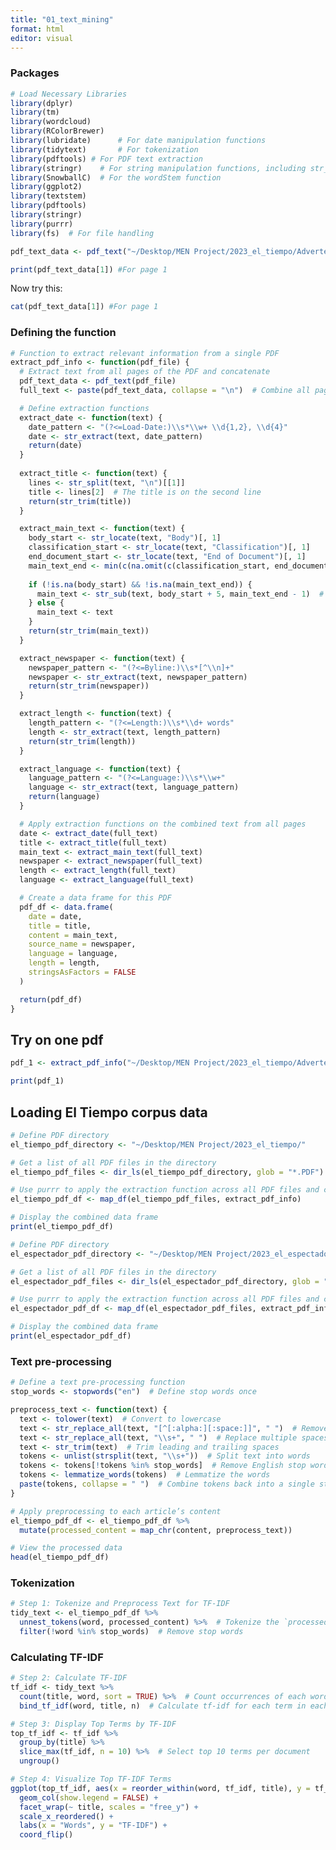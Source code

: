 ```yaml
---
title: "01_text_mining"
format: html
editor: visual
---
```


### Packages

```r
# Load Necessary Libraries
library(dplyr)
library(tm)
library(wordcloud)
library(RColorBrewer)
library(lubridate)      # For date manipulation functions
library(tidytext)       # For tokenization
library(pdftools) # For PDF text extraction
library(stringr)    # For string manipulation functions, including str_extract()
library(SnowballC)  # For the wordStem function
library(ggplot2)
library(textstem)
library(pdftools)
library(stringr)
library(purrr)
library(fs)  # For file handling

```

```r
pdf_text_data <- pdf_text("~/Desktop/MEN Project/2023_el_tiempo/Advertencia de EE. UU. a Venezuela _ 'sanciones volverán si no hay progreso pronto'.PDF")

print(pdf_text_data[1]) #For page 1
```

Now try this:

```r
cat(pdf_text_data[1]) #For page 1
```

### Defining the function

```r

# Function to extract relevant information from a single PDF
extract_pdf_info <- function(pdf_file) {
  # Extract text from all pages of the PDF and concatenate
  pdf_text_data <- pdf_text(pdf_file)
  full_text <- paste(pdf_text_data, collapse = "\n")  # Combine all pages

  # Define extraction functions
  extract_date <- function(text) {
    date_pattern <- "(?<=Load-Date:)\\s*\\w+ \\d{1,2}, \\d{4}"
    date <- str_extract(text, date_pattern)
    return(date)
  }
  
  extract_title <- function(text) {
    lines <- str_split(text, "\n")[[1]]
    title <- lines[2]  # The title is on the second line
    return(str_trim(title))
  }

  extract_main_text <- function(text) {
    body_start <- str_locate(text, "Body")[, 1]
    classification_start <- str_locate(text, "Classification")[, 1]
    end_document_start <- str_locate(text, "End of Document")[, 1]
    main_text_end <- min(c(na.omit(c(classification_start, end_document_start))), na.rm = TRUE)
    
    if (!is.na(body_start) && !is.na(main_text_end)) {
      main_text <- str_sub(text, body_start + 5, main_text_end - 1)  # +5 to skip "Body"
    } else {
      main_text <- text
    }
    return(str_trim(main_text))
  }

  extract_newspaper <- function(text) {
    newspaper_pattern <- "(?<=Byline:)\\s*[^\\n]+"
    newspaper <- str_extract(text, newspaper_pattern)
    return(str_trim(newspaper))
  }

  extract_length <- function(text) {
    length_pattern <- "(?<=Length:)\\s*\\d+ words"
    length <- str_extract(text, length_pattern)
    return(str_trim(length))
  }

  extract_language <- function(text) {
    language_pattern <- "(?<=Language:)\\s*\\w+"
    language <- str_extract(text, language_pattern)
    return(language)
  }

  # Apply extraction functions on the combined text from all pages
  date <- extract_date(full_text)
  title <- extract_title(full_text)
  main_text <- extract_main_text(full_text)
  newspaper <- extract_newspaper(full_text)
  length <- extract_length(full_text)
  language <- extract_language(full_text)

  # Create a data frame for this PDF
  pdf_df <- data.frame(
    date = date,
    title = title,
    content = main_text,
    source_name = newspaper,
    language = language,
    length = length,
    stringsAsFactors = FALSE
  )

  return(pdf_df)
}


```

## Try on one pdf 

```r
pdf_1 <- extract_pdf_info("~/Desktop/MEN Project/2023_el_tiempo/Advertencia de EE. UU. a Venezuela _ 'sanciones volverán si no hay progreso pronto'.PDF")

print(pdf_1)
```


## Loading El Tiempo corpus data

```r
# Define PDF directory
el_tiempo_pdf_directory <- "~/Desktop/MEN Project/2023_el_tiempo/"

# Get a list of all PDF files in the directory
el_tiempo_pdf_files <- dir_ls(el_tiempo_pdf_directory, glob = "*.PDF")

# Use purrr to apply the extraction function across all PDF files and combine results into one data frame
el_tiempo_pdf_df <- map_df(el_tiempo_pdf_files, extract_pdf_info)

# Display the combined data frame
print(el_tiempo_pdf_df)
```

```r
# Define PDF directory
el_espectador_pdf_directory <- "~/Desktop/MEN Project/2023_el_espectador/"

# Get a list of all PDF files in the directory
el_espectador_pdf_files <- dir_ls(el_espectador_pdf_directory, glob = "*.PDF")

# Use purrr to apply the extraction function across all PDF files and combine results into one data frame
el_espectador_pdf_df <- map_df(el_espectador_pdf_files, extract_pdf_info)

# Display the combined data frame
print(el_espectador_pdf_df)
```


### Text pre-processing

```r
# Define a text pre-processing function
stop_words <- stopwords("en")  # Define stop words once

preprocess_text <- function(text) {
  text <- tolower(text)  # Convert to lowercase
  text <- str_replace_all(text, "[^[:alpha:][:space:]]", " ")  # Remove punctuation/special characters
  text <- str_replace_all(text, "\\s+", " ")  # Replace multiple spaces with a single space
  text <- str_trim(text)  # Trim leading and trailing spaces
  tokens <- unlist(strsplit(text, "\\s+"))  # Split text into words
  tokens <- tokens[!tokens %in% stop_words]  # Remove English stop words
  tokens <- lemmatize_words(tokens)  # Lemmatize the words
  paste(tokens, collapse = " ")  # Combine tokens back into a single string
}

# Apply preprocessing to each article’s content
el_tiempo_pdf_df <- el_tiempo_pdf_df %>%
  mutate(processed_content = map_chr(content, preprocess_text))

# View the processed data
head(el_tiempo_pdf_df)

```

### Tokenization

```r
# Step 1: Tokenize and Preprocess Text for TF-IDF
tidy_text <- el_tiempo_pdf_df %>%
  unnest_tokens(word, processed_content) %>%  # Tokenize the `processed_content` column
  filter(!word %in% stop_words)  # Remove stop words
```

### Calculating TF-IDF

```r
# Step 2: Calculate TF-IDF
tf_idf <- tidy_text %>%
  count(title, word, sort = TRUE) %>%  # Count occurrences of each word per document
  bind_tf_idf(word, title, n)  # Calculate tf-idf for each term in each document

# Step 3: Display Top Terms by TF-IDF
top_tf_idf <- tf_idf %>%
  group_by(title) %>%
  slice_max(tf_idf, n = 10) %>%  # Select top 10 terms per document
  ungroup()

# Step 4: Visualize Top TF-IDF Terms
ggplot(top_tf_idf, aes(x = reorder_within(word, tf_idf, title), y = tf_idf, fill = title)) +
  geom_col(show.legend = FALSE) +
  facet_wrap(~ title, scales = "free_y") +
  scale_x_reordered() +
  labs(x = "Words", y = "TF-IDF") +
  coord_flip()

```
